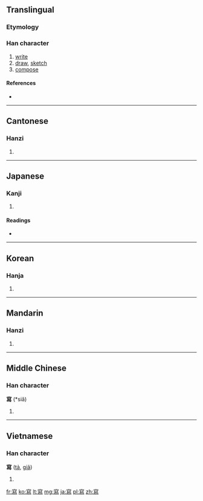 {{also|写|冩}}
==Translingual==

===Etymology===
{{Han compound|宀|舄|c1=s|c2=p|ls=psc}}

===Han character===
{{Han char|rn=40|rad=宀|as=12|sn=15|four=3032<sub>7</sub>|canj=十竹X火 (JHXF)}}

# [[write]]
# [[draw]], [[sketch]]
# [[compose]]

====References====
* {{Han ref|kx=0292.040|dkj=07320|dj=0578.030|hdz=20953.140|uh=5BEB|ud=23531|bh=BC67|bd=48231}}

----

==Cantonese==

===Hanzi===
{{yue-hanzi|jyut=|y=se2|sim=写}}

# {{defn|lang=yue|sort=宀12}}

----

==Japanese==

===Kanji===
{{ja-kanji|grade=|rs=宀12}}

# {{defn|lang=ja|sort=宀12}}

====Readings====
* {{ja-readings|on=[[しゃ]] (sha)|kun=[[うつす]] (utsusu)}}

----

==Korean==

===Hanja===
{{ko-hanja|hangeul=사|rv=sa|mr=sa}}

# {{defn|lang=ko|sort=宀12}}

----

==Mandarin==

===Hanzi===
{{cmn-hanzi|sim=写|pin=[[xiě]] ([[xie3]])|wg=hsieh<sup>3</sup>}}

# {{defn|lang=cmn|sort=宀12}}

----

==Middle Chinese==

===Han character===
'''寫''' (*siǎ)<!--asterisk indicates that this is a reconstructed pronunciation-->

# {{defn|lang=zhx-mid|sort=宀12}}

----

==Vietnamese==

===Han character===
'''寫''' ([[tả]], [[giã]])<!--additional pronunciations given at vi:Wiktionary; why does vi:Wiktionary have more pronunciations than the Nom Foundation database?-->

# {{defn|lang=vi|sort=宀12}}

[[fr:寫]]
[[ko:寫]]
[[lt:寫]]
[[mg:寫]]
[[ja:寫]]
[[pl:寫]]
[[zh:寫]]